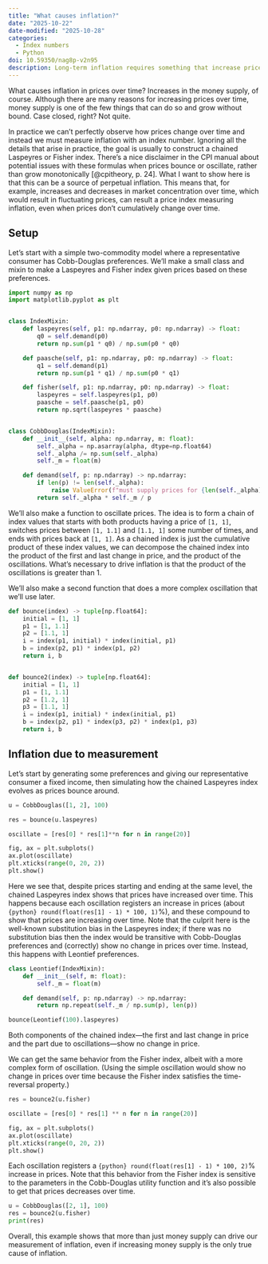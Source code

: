 ```yaml
---
title: "What causes inflation?"
date: "2025-10-22"
date-modified: "2025-10-28"
categories:
  - Index numbers
  - Python
doi: 10.59350/nag8p-v2n95
description: Long-term inflation requires something that increase prices and grow without bound (i.e., money supply). I show that the way that inflation is measured can itself be a source of inflation.
---
```


What causes inflation in prices over time? Increases in the money supply, of course. Although there are many reasons for increasing prices over time, money supply is one of the few things that can do so and grow without bound. Case closed, right? Not quite.

In practice we can't perfectly observe how prices change over time and instead we must measure inflation with an index number. Ignoring all the details that arise in practice, the goal is usually to construct a chained Laspeyres or Fisher index. There's a nice disclaimer in the CPI manual about potential issues with these formulas when prices bounce or oscillate, rather than grow monotonically [@cpitheory, p. 24]. What I want to show here is that this can be a source of perpetual inflation. This means that, for example, increases and decreases in market concentration over time, which would result in fluctuating prices, can result a price index measuring inflation, even when prices don't cumulatively change over time.

## Setup

Let's start with a simple two-commodity model where a representative consumer has Cobb-Douglas preferences. We'll make a small class and mixin to make a Laspeyres and Fisher index given prices based on these preferences.

```python
import numpy as np
import matplotlib.pyplot as plt


class IndexMixin:
    def laspeyres(self, p1: np.ndarray, p0: np.ndarray) -> float:
        q0 = self.demand(p0)
        return np.sum(p1 * q0) / np.sum(p0 * q0)

    def paasche(self, p1: np.ndarray, p0: np.ndarray) -> float:
        q1 = self.demand(p1)
        return np.sum(p1 * q1) / np.sum(p0 * q1)

    def fisher(self, p1: np.ndarray, p0: np.ndarray) -> float:
        laspeyres = self.laspeyres(p1, p0)
        paasche = self.paasche(p1, p0)
        return np.sqrt(laspeyres * paasche)


class CobbDouglas(IndexMixin):
    def __init__(self, alpha: np.ndarray, m: float):
        self._alpha = np.asarray(alpha, dtype=np.float64)
        self._alpha /= np.sum(self._alpha)
        self._m = float(m)

    def demand(self, p: np.ndarray) -> np.ndarray:
        if len(p) != len(self._alpha):
            raise ValueError(f"must supply prices for {len(self._alpha)} products")
        return self._alpha * self._m / p
```

We'll also make a function to oscillate prices. The idea is to form a chain of index values that starts with both products having a price of `[1, 1]`, switches prices between `[1, 1.1]` and `[1.1, 1]` some number of times, and ends with prices back at `[1, 1]`. As a chained index is just the cumulative product of these index values, we can decompose the chained index into the product of the first and last change in price, and the product of the oscillations. What's necessary to drive inflation is that the product of the oscillations is greater than 1.

We'll also make a second function that does a more complex oscillation that we'll use later.

```python
def bounce(index) -> tuple[np.float64]:
    initial = [1, 1]
    p1 = [1, 1.1]
    p2 = [1.1, 1]
    i = index(p1, initial) * index(initial, p1)
    b = index(p2, p1) * index(p1, p2)
    return i, b


def bounce2(index) -> tuple[np.float64]:
    initial = [1, 1]
    p1 = [1, 1.1]
    p2 = [1.2, 1]
    p3 = [1.1, 1]
    i = index(p1, initial) * index(initial, p1)
    b = index(p2, p1) * index(p3, p2) * index(p1, p3)
    return i, b
```

## Inflation due to measurement

Let's start by generating some preferences and giving our representative consumer a fixed income, then simulating how the chained Laspeyres index evolves as prices bounce around.

```python
u = CobbDouglas([1, 2], 100)

res = bounce(u.laspeyres)

oscillate = [res[0] * res[1]**n for n in range(20)]

fig, ax = plt.subplots()
ax.plot(oscillate)
plt.xticks(range(0, 20, 2))
plt.show()
```

Here we see that, despite prices starting and ending at the same level, the chained Laspeyres index shows that prices have increased over time. This happens because each oscillation registers an increase in prices (about `{python} round(float(res[1] - 1) * 100, 1)`%), and these compound to show that prices are increasing over time. Note that the culprit here is the well-known substitution bias in the Laspeyres index; if there was no substitution bias then the index would be transitive with Cobb-Douglas preferences and (correctly) show no change in prices over time. Instead, this happens with Leontief preferences.

```python
class Leontief(IndexMixin):
    def __init__(self, m: float):
        self._m = float(m)

    def demand(self, p: np.ndarray) -> np.ndarray:
        return np.repeat(self._m / np.sum(p), len(p))

bounce(Leontief(100).laspeyres)
```

Both components of the chained index—the first and last change in price and the part due to oscillations—show no change in price.

We can get the same behavior from the Fisher index, albeit with a more complex form of oscillation. (Using the simple oscillation would show no change in prices over time because the Fisher index satisfies the time-reversal property.)

```python
res = bounce2(u.fisher)

oscillate = [res[0] * res[1] ** n for n in range(20)]

fig, ax = plt.subplots()
ax.plot(oscillate)
plt.xticks(range(0, 20, 2))
plt.show()
```

Each oscillation registers a `{python} round(float(res[1] - 1) * 100, 2)`% increase in prices. Note that this behavior from the Fisher index is sensitive to the parameters in the Cobb-Douglas utility function and it's also possible to get that prices decreases over time.

```python
u = CobbDouglas([2, 1], 100)
res = bounce2(u.fisher)
print(res)
```

Overall, this example shows that more than just money supply can drive our measurement of inflation, even if increasing money supply is the only true cause of inflation.
